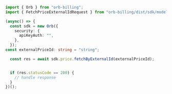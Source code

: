 ```typescript FetchByExternalId.ts
import { Orb } from "orb-billing";
import { FetchPriceExternalIdRequest } from "orb-billing/dist/sdk/models/operations";

(async() => {
  const sdk = new Orb({
    security: {
      apiKeyAuth: "",
    },
  });
const externalPriceId: string = "string";

  const res = await sdk.price.fetchByExternalId(externalPriceId);


  if (res.statusCode == 200) {
    // handle response
  }
})();
```
